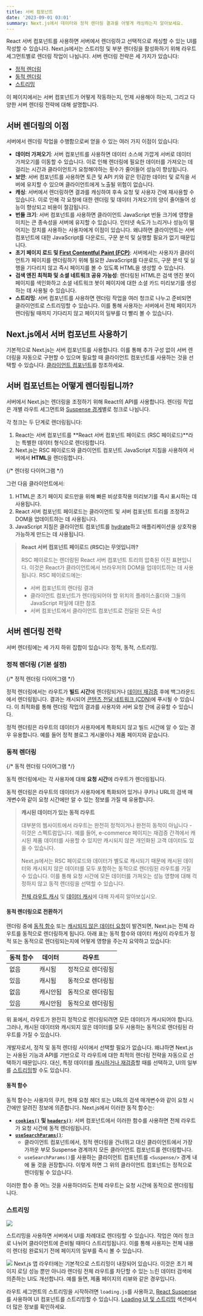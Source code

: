 ```yaml
---
title: 서버 컴포넌트
date: '2023-09-01 03:01'
summary: Next.js에서 데이터와 정적 렌더링 결과를 어떻게 캐싱하는지 알아보세요.
---
```


<TOCInline toc={props.toc} asDisclosure />

React 서버 컴포넌트를 사용하면 서버에서 렌더링하고 선택적으로 캐싱할 수 있는 UI를 작성할 수 있습니다. Next.js에서는 스트리밍 및 부분 렌더링을 활성화하기 위해 라우트 세그먼트별로 렌더링 작업이 나뉩니다. 서버 렌더링 전략은 세 가지가 있습니다:

- [정적 렌더링](#static-rendering-default)
- [동적 렌더링](#dynamic-rendering)
- [스트리밍](#streaming)

이 페이지에서는 서버 컴포넌트가 어떻게 작동하는지, 언제 사용해야 하는지, 그리고 다양한 서버 렌더링 전략에 대해 설명합니다.

## 서버 렌더링의 이점

서버에서 렌더링 작업을 수행함으로써 얻을 수 있는 여러 가지 이점이 있습니다:

- **데이터 가져오기**: 서버 컴포넌트를 사용하면 데이터 소스에 가깝게 서버로 데이터 가져오기를 이동할 수 있습니다. 이로 인해 렌더링에 필요한 데이터를 가져오는 데 걸리는 시간과 클라이언트가 요청해야하는 횟수가 줄어들어 성능이 향상됩니다.
- **보안**: 서버 컴포넌트를 사용하면 토큰 및 API 키와 같은 민감한 데이터 및 로직을 서버에 유지할 수 있으며 클라이언트에게 노출될 위험이 없습니다.
- **캐싱**: 서버에서 렌더링하면 결과를 캐싱하여 후속 요청 및 사용자 간에 재사용할 수 있습니다. 이로 인해 각 요청에 대한 렌더링 및 데이터 가져오기의 양이 줄어들어 성능이 향상되고 비용이 절감됩니다.
- **번들 크기**: 서버 컴포넌트를 사용하면 클라이언트 JavaScript 번들 크기에 영향을 미치는 큰 종속성을 서버에 유지할 수 있습니다. 인터넷 속도가 느리거나 성능이 떨어지는 장치를 사용하는 사용자에게 이점이 있습니다. 왜냐하면 클라이언트는 서버 컴포넌트에 대한 JavaScript를 다운로드, 구문 분석 및 실행할 필요가 없기 때문입니다.
- **초기 페이지 로드 및 [First Contentful Paint (FCP)](https://web.dev/fcp/)**: 서버에서는 사용자가 클라이언트가 페이지를 렌더링하기 위해 필요한 JavaScript를 다운로드, 구문 분석 및 실행을 기다리지 않고 즉시 페이지를 볼 수 있도록 HTML을 생성할 수 있습니다.
- **검색 엔진 최적화 및 소셜 네트워크 공유 가능성**: 렌더링된 HTML은 검색 엔진 봇이 페이지를 색인화하고 소셜 네트워크 봇이 페이지에 대한 소셜 카드 미리보기를 생성하는 데 사용될 수 있습니다.
- **스트리밍**: 서버 컴포넌트를 사용하면 렌더링 작업을 여러 청크로 나누고 준비되면 클라이언트로 스트리밍할 수 있습니다. 이를 통해 사용자는 서버에서 전체 페이지가 렌더링될 때까지 기다리지 않고 페이지의 일부를 더 빨리 볼 수 있습니다.

## Next.js에서 서버 컴포넌트 사용하기

기본적으로 Next.js는 서버 컴포넌트를 사용합니다. 이를 통해 추가 구성 없이 서버 렌더링을 자동으로 구현할 수 있으며 필요할 때 클라이언트 컴포넌트를 사용하는 것을 선택할 수 있습니다. [클라이언트 컴포넌트](/docs/app/building-your-application/rendering/client-components)를 참조하세요.

## 서버 컴포넌트는 어떻게 렌더링됩니까?

서버에서 Next.js는 렌더링을 조정하기 위해 React의 API를 사용합니다. 렌더링 작업은 개별 라우트 세그먼트와 [Suspense 경계](https://react.dev/reference/react/Suspense)별로 청크로 나뉩니다.

각 청크는 두 단계로 렌더링됩니다:

1. React는 서버 컴포넌트를 **React 서버 컴포넌트 페이로드 (RSC 페이로드)**라는 특별한 데이터 형식으로 렌더링합니다.
2. Next.js는 RSC 페이로드와 클라이언트 컴포넌트 JavaScript 지침을 사용하여 서버에서 **HTML**을 렌더링합니다.

{/* 렌더링 다이어그램 */}

그런 다음 클라이언트에서:

1. HTML은 초기 페이지 로드만을 위해 빠른 비상호작용 미리보기를 즉시 표시하는 데 사용됩니다.
2. React 서버 컴포넌트 페이로드는 클라이언트 및 서버 컴포넌트 트리를 조정하고 DOM을 업데이트하는 데 사용됩니다.
3. JavaScript 지침은 클라이언트 컴포넌트를 [hydrate](https://react.dev/reference/react-dom/client/hydrateRoot)하고 애플리케이션을 상호작용 가능하게 만드는 데 사용됩니다.

> **React 서버 컴포넌트 페이로드 (RSC)는 무엇입니까?**
>
> RSC 페이로드는 렌더링된 React 서버 컴포넌트 트리의 압축된 이진 표현입니다. 이것은 React가 클라이언트에서 브라우저의 DOM을 업데이트하는 데 사용됩니다. RSC 페이로드에는:
>
> - 서버 컴포넌트의 렌더링 결과
> - 클라이언트 컴포넌트가 렌더링되어야 할 위치의 플레이스홀더와 그들의 JavaScript 파일에 대한 참조
> - 서버 컴포넌트에서 클라이언트 컴포넌트로 전달된 모든 속성

## 서버 렌더링 전략

서버 렌더링에는 세 가지 하위 집합이 있습니다: 정적, 동적, 스트리밍.

### 정적 렌더링 (기본 설정)

{/* 정적 렌더링 다이어그램 */}

정적 렌더링에서는 라우트가 **빌드 시간**에 렌더링되거나 [데이터 재검증](/docs/app/building-your-application/data-fetching/fetching-caching-and-revalidating#revalidating-data) 후에 백그라운드에서 렌더링됩니다. 결과는 캐시되어 [콘텐츠 전달 네트워크 (CDN)](https://developer.mozilla.org/docs/Glossary/CDN)에 푸시될 수 있습니다. 이 최적화를 통해 렌더링 작업의 결과를 사용자와 서버 요청 간에 공유할 수 있습니다.

정적 렌더링은 라우트의 데이터가 사용자에게 특화되지 않고 빌드 시간에 알 수 있는 경우 유용합니다. 예를 들어 정적 블로그 게시물이나 제품 페이지와 같습니다.

### 동적 렌더링

{/* 동적 렌더링 다이어그램 */}

동적 렌더링에서는 각 사용자에 대해 **요청 시간**에 라우트가 렌더링됩니다.

동적 렌더링은 라우트의 데이터가 사용자에게 특화되어 있거나 쿠키나 URL의 검색 매개변수와 같이 요청 시간에만 알 수 있는 정보를 가질 때 유용합니다.

> **캐시된 데이터가 있는 동적 라우트**
>
> 대부분의 웹사이트에서 라우트는 완전히 정적이거나 완전히 동적이 아닙니다 - 이것은 스펙트럼입니다. 예를 들어, e-commerce 페이지는 재검증 간격에서 캐시된 제품 데이터를 사용할 수 있지만 캐시되지 않은 개인화된 고객 데이터도 있을 수 있습니다.
>
> Next.js에서는 RSC 페이로드와 데이터가 별도로 캐시되기 때문에 캐시된 데이터와 캐시되지 않은 데이터를 모두 포함하는 동적으로 렌더링된 라우트를 가질 수 있습니다. 이를 통해 요청 시간에 모든 데이터를 가져오는 성능 영향에 대해 걱정하지 않고 동적 렌더링을 선택할 수 있습니다.
>
> [전체 라우트 캐시](/docs/app/building-your-application/caching#full-route-cache) 및 [데이터 캐시](/docs/app/building-your-application/caching#data-cache)에 대해 자세히 알아보십시오.


#### 동적 렌더링으로 전환하기

렌더링 중에 [동적 함수](#dynamic-functions) 또는 [캐시되지 않은 데이터 요청](/docs/app/building-your-application/data-fetching/fetching-caching-and-revalidating#opting-out-of-data-caching)이 발견되면, Next.js는 전체 라우트를 동적으로 렌더링하게 됩니다. 아래 표는 동적 함수와 데이터 캐싱이 라우트가 정적 또는 동적으로 렌더링되는지에 어떻게 영향을 주는지 요약하고 있습니다:

| 동적 함수 | 데이터    | 라우트             |
| --------- | -------- | ------------------ |
| 없음      | 캐시됨   | 정적으로 렌더링됨  |
| 있음      | 캐시됨   | 동적으로 렌더링됨  |
| 없음      | 캐시안됨 | 동적으로 렌더링됨  |
| 있음      | 캐시안됨 | 동적으로 렌더링됨  |

위 표에서, 라우트가 완전히 정적으로 렌더링되려면 모든 데이터가 캐시되어야 합니다. 그러나, 캐시된 데이터와 캐시되지 않은 데이터를 모두 사용하는 동적으로 렌더링된 라우트를 가질 수 있습니다.

개발자로서, 정적 및 동적 렌더링 사이에서 선택할 필요가 없습니다. 왜냐하면 Next.js는 사용된 기능과 API를 기반으로 각 라우트에 대한 최적의 렌더링 전략을 자동으로 선택하기 때문입니다. 대신, 특정 데이터를 [캐시하거나 재검증](/docs/app/building-your-application/data-fetching/fetching-caching-and-revalidating)할 때를 선택하고, UI의 일부를 [스트리밍](#streaming)할 수도 있습니다.

#### 동적 함수

동적 함수는 사용자의 쿠키, 현재 요청 헤더 또는 URL의 검색 매개변수와 같이 요청 시간에만 알려진 정보에 의존합니다. Next.js에서 이러한 동적 함수는:

- **[`cookies()`](/docs/app/api-reference/functions/cookies) 및 [`headers()`](/docs/app/api-reference/functions/headers)**: 서버 컴포넌트에서 이러한 함수를 사용하면 전체 라우트가 요청 시간에 동적 렌더링됩니다.
- **[`useSearchParams()`](/docs/app/api-reference/functions/use-search-params)**:
  - 클라이언트 컴포넌트에서, 정적 렌더링을 건너뛰고 대신 클라이언트에서 가장 가까운 부모 Suspense 경계까지 모든 클라이언트 컴포넌트를 렌더링합니다.
  - `useSearchParams()`를 사용하는 클라이언트 컴포넌트를 `<Suspense/>` 경계 내에 둘 것을 권장합니다. 이렇게 하면 그 위의 클라이언트 컴포넌트는 정적으로 렌더링될 수 있습니다.

이러한 함수 중 어느 것을 사용하더라도 전체 라우트는 요청 시간에 동적으로 렌더링됩니다.

### 스트리밍
![](https://nextjs.org/_next/image?url=%2Fdocs%2Flight%2Fsequential-parallel-data-fetching.png&w=1920&q=75&dpl=dpl_E2DMmJw3MgUzvPqW6x3tFd2oxLX6)

스트리밍을 사용하면 서버에서 UI를 차례대로 렌더링할 수 있습니다. 작업은 여러 청크로 나뉘어 클라이언트에 준비될 때마다 스트리밍됩니다. 이를 통해 사용자는 전체 내용이 렌더링 완료되기 전에 페이지의 일부를 즉시 볼 수 있습니다.

![](https://nextjs.org/_next/image?url=%2Fdocs%2Flight%2Fserver-rendering-with-streaming.png&w=1920&q=75&dpl=dpl_E2DMmJw3MgUzvPqW6x3tFd2oxLX6)
Next.js 앱 라우터에는 기본적으로 스트리밍이 내장되어 있습니다. 이것은 초기 페이지 로딩 성능 뿐만 아니라 렌더링 전체 라우트를 차단할 수 있는 느린 데이터 검색에 의존하는 UI도 개선합니다. 예를 들면, 제품 페이지의 리뷰와 같은 경우입니다.

라우트 세그먼트의 스트리밍을 시작하려면 `loading.js`를 사용하고, [React Suspense](/docs/app/building-your-application/routing/loading-ui-and-streaming)를 사용하여 UI 컴포넌트를 스트리밍할 수 있습니다. [Loading UI 및 스트리밍](/docs/app/building-your-application/routing/loading-ui-and-streaming) 섹션에서 더 많은 정보를 확인하세요.

